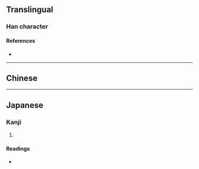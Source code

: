 {{character info}}
==Translingual==

===Han character===
{{Han char|rn=85|rad=水|as=15|sn=18|four=|canj=EQOC|ids=⿰氵賛}}

====References====
* {{Han ref|kx=0658.070|dkj=18564|hdz=31776.030|uh=6FFD|ud=28669}}

----

==Chinese==
{{zh-see|灒|v}}

----

==Japanese==

===Kanji===
{{ja-kanji|grade=|rs=水15}}

# {{rfdef|ja|sort=水15}}

====Readings====
* {{ja-readings|on=[[さん]] (san)|kun=}}
